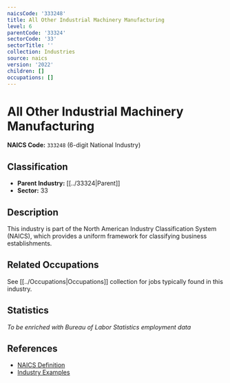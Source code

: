 ```yaml
---
naicsCode: '333248'
title: All Other Industrial Machinery Manufacturing
level: 6
parentCode: '33324'
sectorCode: '33'
sectorTitle: ''
collection: Industries
source: naics
version: '2022'
children: []
occupations: []
---
```

# All Other Industrial Machinery Manufacturing

**NAICS Code:** `333248` (6-digit National Industry)

## Classification

- **Parent Industry:** [[../33324|Parent]]
- **Sector:** 33

## Description

This industry is part of the North American Industry Classification System (NAICS), which provides a uniform framework for classifying business establishments.

## Related Occupations

See [[../Occupations|Occupations]] collection for jobs typically found in this industry.

## Statistics

*To be enriched with Bureau of Labor Statistics employment data*

## References

- [NAICS Definition](https://www.census.gov/naics/)
- [Industry Examples](https://www.census.gov/naics/2022NAICS/)
